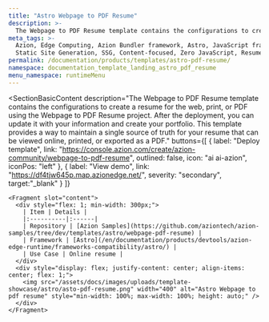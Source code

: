 ```yaml
---
title: "Astro Webpage to PDF Resume"
description: >-
  The Webpage to PDF Resume template contains the configurations to create a resume for the web, print, or PDF using the Webpage to PDF Resume project. After the deployment, you can update it with your information and create your portfolio.
meta_tags: >-
  Azion, Edge Computing, Azion Bundler framework, Astro, JavaScript frameworks,
  Static Site Generation, SSG, Content-focused, Zero JavaScript, Resume
permalink: /documentation/products/templates/astro-pdf-resume/
namespace: documentation_template_landing_astro_pdf_resume
menu_namespace: runtimeMenu
---
```



  <SectionBasicContent
    description="The Webpage to PDF Resume template contains the configurations to create a resume for the web, print, or PDF using the Webpage to PDF Resume project. After the deployment, you can update it with your information and create your portfolio. This template provides a way to maintain a single source of truth for your resume that can be viewed online, printed, or exported as a PDF."
    buttons={[
      { label: "Deploy template", link: "https://console.azion.com/create/azion-community/webpage-to-pdf-resume", outlined: false, icon: "ai ai-azion", iconPos: "left" },
      { label: "View demo", link: "https://df4tjw645p.map.azionedge.net/", severity: "secondary", target:"_blank" }
    ]}
  >

    <Fragment slot="content">
      <div style="flex: 1; min-width: 300px;">
        | Item | Details |
        |:----------|:------|
        | Repository | [Azion Samples](https://github.com/aziontech/azion-samples/tree/dev/templates/astro/webpage-pdf-resume) |
        | Framework | [Astro](/en/documentation/products/devtools/azion-edge-runtime/frameworks-compatibility/astro/) |
        | Use Case | Online resume |
      </div>
      <div style="display: flex; justify-content: center; align-items: center; flex: 1;">
        <img src="/assets/docs/images/uploads/template-showcase/astro/asto-pdf-resume.png" width="400" alt="Astro Webpage to pdf resume" style="min-width: 100%; max-width: 100%; height: auto;" />
      </div>
    </Fragment>
  </SectionBasicContent>
